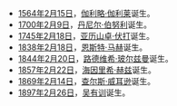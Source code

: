 *[[1564年|1564年]][[2月15日|2月15日]]，[[伽利略·伽利莱|伽利略·伽利莱]]诞生。
*[[1700年|1700年]][[2月9日|2月9日]]，[[丹尼尔·伯努利|丹尼尔·伯努利]]诞生。
*[[1745年|1745年]][[2月18日|2月18日]]，[[亚历山卓·伏打|亚历山卓·伏打]]诞生。
*[[1838年|1838年]][[2月18日|2月18日]]，[[恩斯特·马赫|恩斯特·马赫]]诞生。
*[[1844年|1844年]][[2月20日|2月20日]]，[[路德维希·玻尔兹曼|路德维希·玻尔兹曼]]诞生。
*[[1857年|1857年]][[2月22日|2月22日]]，[[海因里希·赫兹|海因里希·赫兹]]诞生。
*[[1869年|1869年]][[2月14日|2月14日]]，[[查尔斯·威耳逊|查尔斯·威耳逊]]诞生。
*[[1897年|1897年]][[2月26日|2月26日]]，[[吴有训|吴有训]]诞生。